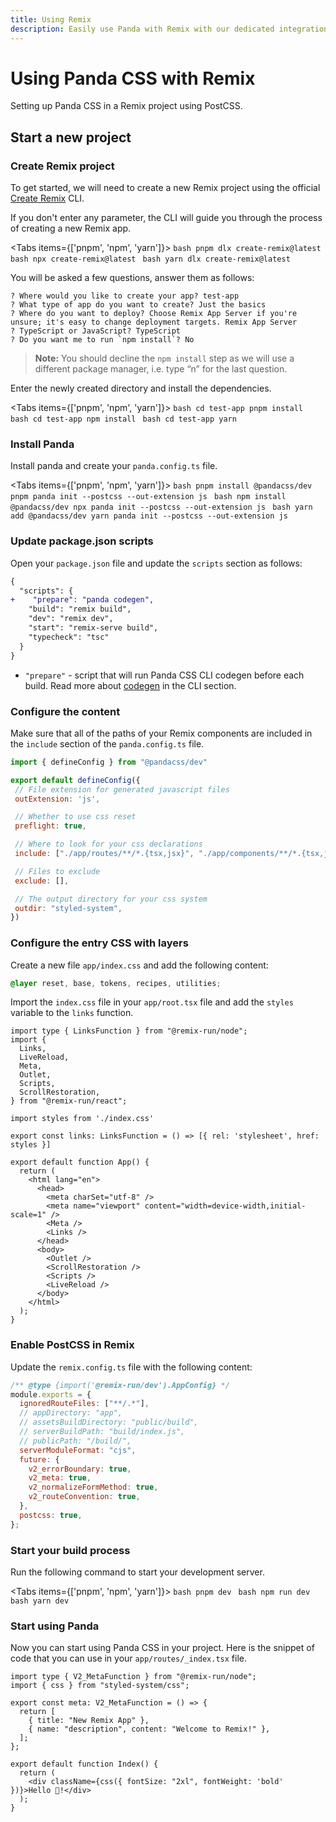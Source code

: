 ```yaml
---
title: Using Remix
description: Easily use Panda with Remix with our dedicated integration.
---
```


# Using Panda CSS with Remix

Setting up Panda CSS in a Remix project using PostCSS.

## Start a new project

<Steps>

### Create Remix project

To get started, we will need to create a new Remix project using the official [Create Remix](https://remix.run/docs/en/main/tutorials/jokes#generating-a-new-remix-project) CLI.

If you don't enter any parameter, the CLI will guide you through the process of creating a new Remix app.

<Tabs items={['pnpm', 'npm', 'yarn']}>
  <Tab>
    ```bash
    pnpm dlx create-remix@latest
    ```
  </Tab>
  <Tab>
    ```bash
    npx create-remix@latest
    ```
  </Tab>
  <Tab>
    ```bash
    yarn dlx create-remix@latest
    ```
  </Tab>
</Tabs>

You will be asked a few questions, answer them as follows:

```
? Where would you like to create your app? test-app
? What type of app do you want to create? Just the basics
? Where do you want to deploy? Choose Remix App Server if you're unsure; it's easy to change deployment targets. Remix App Server
? TypeScript or JavaScript? TypeScript
? Do you want me to run `npm install`? No
```

> **Note:** You should decline the `npm install` step as we will use a different package manager, i.e. type “n” for the last question.

Enter the newly created directory and install the dependencies.

<Tabs items={['pnpm', 'npm', 'yarn']}>
  <Tab>
    ```bash
    cd test-app
    pnpm install
    ```
  </Tab>
  <Tab>
    ```bash
    cd test-app
    npm install
    ```
  </Tab>
  <Tab>
    ```bash
    cd test-app
    yarn
    ```
  </Tab>
</Tabs>

### Install Panda

Install panda and create your `panda.config.ts` file.

<Tabs items={['pnpm', 'npm', 'yarn']}>
  <Tab>
    ```bash
    pnpm install @pandacss/dev
    pnpm panda init --postcss --out-extension js
    ```
  </Tab>
  <Tab>
    ```bash
    npm install @pandacss/dev
    npx panda init --postcss --out-extension js
    ```
  </Tab>
  <Tab>
    ```bash
    yarn add @pandacss/dev
    yarn panda init --postcss --out-extension js
    ```
  </Tab>
</Tabs>

### Update package.json scripts

Open your `package.json` file and update the `scripts` section as follows:

```diff {3} filename="package.json"
{
  "scripts": {
+    "prepare": "panda codegen",
    "build": "remix build",
    "dev": "remix dev",
    "start": "remix-serve build",
    "typecheck": "tsc"
  }
}
```
- `"prepare"` - script that will run Panda CSS CLI codegen before each build. Read more about [codegen](/docs/references/cli#panda-codegen) in the CLI section.

### Configure the content

Make sure that all of the paths of your Remix components are included in the `include` section of the `panda.config.ts` file.

```js {5, 11} filename="panda.config.ts"
import { defineConfig } from "@pandacss/dev"

export default defineConfig({
 // File extension for generated javascript files
 outExtension: 'js',

 // Whether to use css reset
 preflight: true,

 // Where to look for your css declarations
 include: ["./app/routes/**/*.{tsx,jsx}", "./app/components/**/*.{tsx,jsx}"],

 // Files to exclude
 exclude: [],

 // The output directory for your css system
 outdir: "styled-system",
})
```

### Configure the entry CSS with layers

Create a new file `app/index.css` and add the following content:

```css filename="app/index.css"
@layer reset, base, tokens, recipes, utilities;
```

Import the `index.css` file in your `app/root.tsx` file and add the `styles` variable to the `links` function.

```tsx filename="app/root.tsx" {11,13}
import type { LinksFunction } from "@remix-run/node";
import {
  Links,
  LiveReload,
  Meta,
  Outlet,
  Scripts,
  ScrollRestoration,
} from "@remix-run/react";

import styles from './index.css'

export const links: LinksFunction = () => [{ rel: 'stylesheet', href: styles }]

export default function App() {
  return (
    <html lang="en">
      <head>
        <meta charSet="utf-8" />
        <meta name="viewport" content="width=device-width,initial-scale=1" />
        <Meta />
        <Links />
      </head>
      <body>
        <Outlet />
        <ScrollRestoration />
        <Scripts />
        <LiveReload />
      </body>
    </html>
  );
}
```

### Enable PostCSS in Remix

Update the `remix.config.ts` file with the following content:

```js {15} filename="remix.config.ts"
/** @type {import('@remix-run/dev').AppConfig} */
module.exports = {
  ignoredRouteFiles: ["**/.*"],
  // appDirectory: "app",
  // assetsBuildDirectory: "public/build",
  // serverBuildPath: "build/index.js",
  // publicPath: "/build/",
  serverModuleFormat: "cjs",
  future: {
    v2_errorBoundary: true,
    v2_meta: true,
    v2_normalizeFormMethod: true,
    v2_routeConvention: true,
  },
  postcss: true,
};
```

### Start your build process

Run the following command to start your development server.

<Tabs items={['pnpm', 'npm', 'yarn']}>
  <Tab>
    ```bash
    pnpm dev
    ```
  </Tab>
  <Tab>
    ```bash
    npm run dev
    ```
  </Tab>
  <Tab>
    ```bash
    yarn dev
    ```
  </Tab>
</Tabs>

### Start using Panda

Now you can start using Panda CSS in your project.
Here is the snippet of code that you can use in your `app/routes/_index.tsx` file.

```tsx filename="app/routes/_index.tsx"
import type { V2_MetaFunction } from "@remix-run/node";
import { css } from "styled-system/css";

export const meta: V2_MetaFunction = () => {
  return [
    { title: "New Remix App" },
    { name: "description", content: "Welcome to Remix!" },
  ];
};

export default function Index() {
  return (
    <div className={css({ fontSize: "2xl", fontWeight: 'bold' })}>Hello 🐼!</div>
  );
}
```
</Steps>
